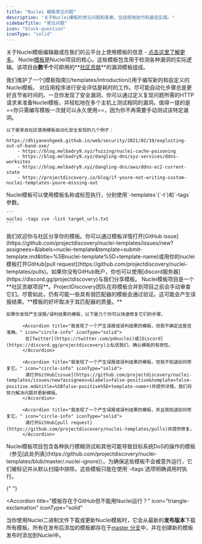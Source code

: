 ```yaml
---
title: "Nuclei 模板常见问题"
description: "关于Nuclei模板的常见问题和答案，包括使用技巧和最佳实践。"
sidebarTitle: "常见问题"
icon: "block-question"
iconType: "solid"
---
```


<Tip>关于Nuclei模板编辑器或在我们的云平台上使用模板的信息 - [点击这里了解更多](/cloud/editor/overview)。</Tip> 
<AccordionGroup>
  <Accordion title="什么是Nuclei模板？" icon="circle-info" iconType="solid">
    Nuclei[模板](http://github.com/projectdiscovery/nuclei-templates)是Nuclei项目的核心。这些模板包含用于检测各种漏洞的实际逻辑。该项目由**数千个**可即用的**[社区贡献](https://github.com/projectdiscovery/nuclei-templates/graphs/contributors)**的漏洞模板组成。
  </Accordion>

  <Accordion title="如何编写Nuclei模板？" icon="circle-info" iconType="solid">
    我们维护了一个[模板指南](/templates/introduction/)用于编写新的和自定义的Nuclei模板。

  </Accordion>

  <Accordion title="编写Nuclei模板如何帮助我或我的组织？" icon="fire-flame-curved" iconType="solid">
    对应用程序进行安全评估是耗时的工作。尽可能自动化步骤总是更好且节省时间的。一旦你发现了安全漏洞，你可以通过定义复现问题所需的HTTP请求来准备Nuclei模板，并轻松地在多个主机上测试相同的漏洞。值得一提的是==你只需编写模板一次就可以永久使用==，因为你不再需要手动测试该特定漏洞。

    以下是来自社区使用模板自动化安全发现的几个例子：
      - https://dhiyaneshgeek.github.io/web/security/2021/02/19/exploiting-out-of-band-xxe/
    	- https://blog.melbadry9.xyz/fuzzing/nuclei-cache-poisoning
    	- https://blog.melbadry9.xyz/dangling-dns/xyz-services/ddns-worksites
    	- https://blog.melbadry9.xyz/dangling-dns/aws/ddns-ec2-current-state
    	- https://projectdiscovery.io/blog/if-youre-not-writing-custom-nuclei-templates-youre-missing-out

  </Accordion>

  <Accordion title="如何运行Nuclei模板？" icon="circle-info" iconType="solid">
    Nuclei模板可以使用模板名称或标签执行，分别使用`-templates`(`-t`)和`-tags`参数。

    ```
    nuclei -tags cve -list target_urls.txt
    ```

  </Accordion>
  
  <Accordion title="如何贡献Nuclei模板？" icon="circle-info" iconType="solid">
   我们欢迎你与社区分享你的模板。你可以通过模板详情打开[GitHub issue](https://github.com/projectdiscovery/nuclei-templates/issues/new?assignees=&labels=nuclei-template&template=submit-template.md&title=%5Bnuclei-template%5D+template-name)或用你的nuclei模板打开GitHub[pull request](https://github.com/projectdiscovery/nuclei-templates/pulls)。如果你没有GitHub账户，你也可以使用[discord服务器](https://discord.gg/projectdiscovery)与我们分享模板。
  </Accordion>

  <Accordion title="我得到了误报结果！" icon="triangle-exclamation" iconType="solid">
    Nuclei模板项目是一个**社区贡献项目**。ProjectDiscovery团队在将模板合并到项目之前会手动审查它们。尽管如此，仍有可能一些具有弱匹配器的模板会通过验证。这可能会产生误报结果。**模板的好坏取决于其匹配器的质量。**

    如果你发现产生误报/误判结果的模板，以下是几个你可以快速修复它们的步骤。

          <Accordion title="我发现了一个产生误报或误判结果的模板，但我不确定这是否准确。" icon="circle-info" iconType="solid">
           在[Twitter](https://twitter.com/pdnuclei)或[Discord](https://discord.gg/projectdiscovery)上私信我们，确认模板的有效性。
          </Accordion>

          <Accordion title="我发现了一个产生误报或误判结果的模板，但我不知道如何修复它。" icon="circle-info" iconType="solid">
           请打开GitHub[issue](https://github.com/projectdiscovery/nuclei-templates/issues/new?assignees=&labels=false-positive&template=false-positive.md&title=%5Bfalse-positive%5D+template-name+)并提供详情，我们将努力解决问题并更新模板。
          </Accordion>

          <Accordion title="我发现了一个产生误报或误判结果的模板，并且我知道如何修复它。" icon="circle-info" iconType="solid">
           请打开GitHub[pull request](https://github.com/projectdiscovery/nuclei-templates/pulls)并提供修复。
          </Accordion>

  </Accordion>

  <Accordion title="为什么我不能运行所有Nuclei模板？" icon="triangle-exclamation" iconType="solid">
    Nuclei模板项目包含各种执行模糊测试和其他可能导致目标系统DoS的操作的模板（参见[此处列表](https://github.com/projectdiscovery/nuclei-templates/blob/master/.nuclei-ignore)）。为确保这些模板不会被意外运行，它们被标记并从默认扫描中排除。这些模板只能在使用`-itags`选项明确调用时执行。

  </Accordion>

{" "}

<Accordion
  title="模板存在于GitHub但不能用Nuclei运行？"
  icon="triangle-exclamation"
  iconType="solid"
>
  当你使用Nuclei二进制文件下载或更新Nuclei模板时，它会从最新的**发布版本**下载所有模板。所有在发布后添加的模板都存在于[master
  分支](https://github.com/projectdiscovery/nuclei-templates)中，并在创建新的模板发布时添加到Nuclei中。
</Accordion>

</AccordionGroup>